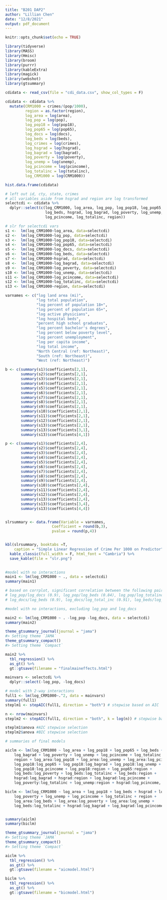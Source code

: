 ```yaml
---
title: "B201 DAP2"
author: "Lillian Chen"
date: "12/8/2021"
output: pdf_document
---
```


```r
knitr::opts_chunk$set(echo = TRUE)

library(tidyverse)
library(MASS)
library(Hmisc)
library(broom)
library(purrr)
library(kableExtra)
library(magick)
library(webshot)
library(gtsummary)


```



```r

cdidata <- read_csv(file = "cdi_data.csv", show_col_types = F)

cdidata <- cdidata %>% 
  mutate(CRM1000 = crimes/(pop/1000),
         region = as.factor(region),
         log_area = log(area),
         log_pop = log(pop),
         log_pop18 = log(pop18),
         log_pop65 = log(pop65),
         log_docs = log(docs),
         log_beds = log(beds),
         log_crimes = log(crimes),
         log_hsgrad = log(hsgrad),
         log_bagrad = log(bagrad),
         log_poverty = log(poverty),
         log_unemp = log(unemp),
         log_pcincome = log(pcincome),
         log_totalinc = log(totalinc),
         log_CRM1000 = log(CRM1000))

hist.data.frame(cdidata)

```


```r

# left out id, cty, state, crimes
# all variables aside from hsgrad and region are log transformed
selectcdi <- cdidata %>% 
  dplyr::select(c(log_CRM1000, log_area, log_pop, log_pop18, log_pop65, log_docs, 
                  log_beds, hsgrad, log_bagrad, log_poverty, log_unemp, 
                  log_pcincome, log_totalinc, region))
```


```r
# slr for selectcdi vars
s1 <-  lm(log_CRM1000~log_area, data=selectcdi)
s2 <-  lm(log_CRM1000~log_pop, data=selectcdi)
s3 <-  lm(log_CRM1000~log_pop18, data=selectcdi)
s4 <-  lm(log_CRM1000~log_pop65, data=selectcdi)
s5 <-  lm(log_CRM1000~log_docs, data=selectcdi)
s6 <-  lm(log_CRM1000~log_beds, data=selectcdi)
s7 <-  lm(log_CRM1000~hsgrad, data=selectcdi)
s8 <-  lm(log_CRM1000~log_bagrad, data=selectcdi)
s9 <-  lm(log_CRM1000~log_poverty, data=selectcdi)
s10 <- lm(log_CRM1000~log_unemp, data=selectcdi)
s11 <- lm(log_CRM1000~log_pcincome, data=selectcdi)
s12 <- lm(log_CRM1000~log_totalinc, data=selectcdi)
s13 <- lm(log_CRM1000~region, data=selectcdi)

varnames <- c("log land area (mi)", 
              "log total population", 
              "log percent of population 18+", 
              "log percent of population 65+", 
              "log active physicians", 
              "log hospital beds",
              "percent high school graduates", 
              "log percent bachelor's degrees", 
              "log percent below poverty level", 
              "log percent unemployment", 
              "log per capita income",
              "log total income", 
              "North Central (ref: Northeast)", 
              "South (ref: Northeast)", 
              "West (ref: Northeast)")

b <- c(summary(s1)$coefficients[2,1],
       summary(s2)$coefficients[2,1],
       summary(s3)$coefficients[2,1],
       summary(s4)$coefficients[2,1],
       summary(s5)$coefficients[2,1],
       summary(s6)$coefficients[2,1],
       summary(s7)$coefficients[2,1],
       summary(s8)$coefficients[2,1],
       summary(s9)$coefficients[2,1],
       summary(s10)$coefficients[2,1],
       summary(s11)$coefficients[2,1],
       summary(s12)$coefficients[2,1],
       summary(s13)$coefficients[2,1],
       summary(s13)$coefficients[3,1],
       summary(s13)$coefficients[4,1])

p <- c(summary(s1)$coefficients[2,4],
       summary(s2)$coefficients[2,4],
       summary(s3)$coefficients[2,4],
       summary(s4)$coefficients[2,4],
       summary(s5)$coefficients[2,4],
       summary(s6)$coefficients[2,4],
       summary(s7)$coefficients[2,4],
       summary(s8)$coefficients[2,4],
       summary(s9)$coefficients[2,4],
       summary(s10)$coefficients[2,4],
       summary(s11)$coefficients[2,4],
       summary(s12)$coefficients[2,4],
       summary(s13)$coefficients[2,4],
       summary(s13)$coefficients[3,4],
       summary(s13)$coefficients[4,4])


slrsummary <- data.frame(Variable = varnames,
                     Coefficient = round(b,3), 
                     pvalue = round(p,4))


kbl(slrsummary, booktabs =T, 
    caption = "Simple Linear Regression of Crime Per 1000 on Predictor") %>% 
  kable_classic(full_width = F, html_font = "Cambria") %>% 
  save_kable(file = "slr.png")
    

```

```r

#model with no interactions
main1 <- lm(log_CRM1000 ~ ., data = selectcdi)
summary(main1)

# based on corrplot, significant correlation between the following pairs:
# log_pop/log_docs (0.9), log_pop/log_beds (0.84), log_pop/log_totalinc (0.98)
# log_docs/log_beds (0.9), log_docs/log_total_inc (0.91), log_beds/log_totalinc (0.81)

#model with no interactions, excluding log_pop and log_docs

main2 <- lm(log_CRM1000 ~ . -log_pop -log_docs, data = selectcdi)
summary(main2)

theme_gtsummary_journal(journal = "jama")
#> Setting theme `JAMA`
theme_gtsummary_compact()
#> Setting theme `Compact`

main2 %>% 
  tbl_regression() %>% 
  as_gt() %>%
  gt::gtsave(filename = "finalmaineffects.html")

mainvars <- selectcdi %>% 
  dplyr::select(-log_pop, -log_docs)


```


```r

# model with 2-way interactions
full1 <- lm(log_CRM1000~.^2, data = mainvars)
summary(full1)
steplm1 <- stepAIC(full1, direction = "both") # stepwise based on AIC

n <- nrow(mainvars)
steplm2 <- stepAIC(full1, direction = "both", k = log(n)) # stepwise based on BIC/SBC

steplm1$anova #AIC stepwise selection
steplm2$anova #BIC stepwise selection
```
```r
# summaries of final models 

aiclm <- lm(log_CRM1000 ~ log_area + log_pop18 + log_pop65 + log_beds + hsgrad + 
    log_bagrad + log_poverty + log_unemp + log_pcincome + log_totalinc + 
    region + log_area:log_pop18 + log_area:log_unemp + log_area:log_pcincome + 
    log_pop18:log_pop65 + log_pop18:log_bagrad + log_pop18:log_unemp + 
    log_pop18:log_pcincome + log_pop18:region + log_pop65:region + 
    log_beds:log_poverty + log_beds:log_totalinc + log_beds:region + 
    hsgrad:log_bagrad + hsgrad:region + log_bagrad:log_pcincome + 
    log_poverty:log_totalinc + log_unemp:region + hsgrad:log_pcincome, data=mainvars)

biclm <- lm(log_CRM1000 ~ log_area + log_pop18 + log_beds + hsgrad + log_bagrad + 
    log_poverty + log_unemp + log_pcincome + log_totalinc + region + 
    log_area:log_beds + log_area:log_poverty + log_area:log_unemp + 
    log_beds:log_totalinc + hsgrad:log_bagrad + log_bagrad:log_pcincome, data=mainvars)


summary(aiclm)
summary(biclm)

theme_gtsummary_journal(journal = "jama")
#> Setting theme `JAMA`
theme_gtsummary_compact()
#> Setting theme `Compact`

aiclm %>% 
  tbl_regression() %>% 
  as_gt() %>% 
  gt::gtsave(filename = "aicmodel.html")

biclm %>% 
  tbl_regression() %>% 
  as_gt() %>% 
  gt::gtsave(filename = "bicmodel.html")


```

